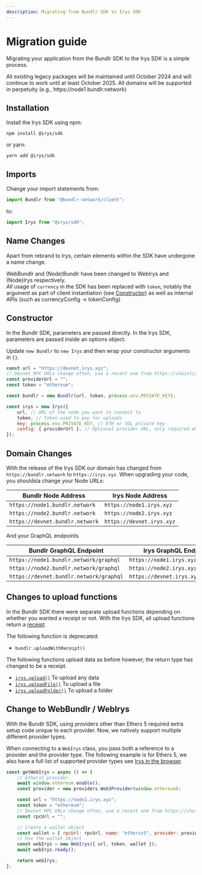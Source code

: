 ```yaml
---
description: Migrating from Bundlr SDK to Irys SDK
---
```



# Migration guide

Migrating your application from the Bundlr SDK to the Irys SDK is a simple process.

<Callout type="info" emoji="ℹ️">
	All existing legacy packages will be maintained until October 2024 and will continue to work until at least October
	2025. All domains will be supported in perpetuity (e.g., https://node1.bundlr.network)
</Callout>

## Installation

Install the Irys SDK using npm:

```console
npm install @irys/sdk
```

or yarn:

```console
yarn add @irys/sdk
```

## Imports

Change your import statements from:

```js
import Bundlr from "@bundlr-network/client";
```

to:

```js
import Irys from "@irys/sdk";
```

## Name Changes

Apart from rebrand to Irys, certain elements within the SDK have undergone a name change.

WebBundlr and (Node)Bundlr have been changed to WebIrys and (Node)Irys respectively. \
_All_ usage of `currency` in the SDK has been replaced with `token`, notably the argument as part of client instantiation (see [Constructor](migration-guide#constructor))
as well as internal APIs (such as currencyConfig -> tokenConfig)

## Constructor

In the Bundlr SDK, parameters are passed directly. In the Irys SDK, parameters are passed inside an options object.

Update `new Bundlr` to `new Irys` and then wrap your constructor arguments in `{}`.

```js
const url = "https://devnet.irys.xyz";
// Devnet RPC URLs change often, use a recent one from https://chainlist.org/
const providerUrl = "";
const token = "ethereum";

const bundlr = new Bundlr(url, token, process.env.PRIVATE_KEY);

const irys = new Irys({
	url, // URL of the node you want to connect to
	token, // Token used to pay for uploads
	key: process.env.PRIVATE_KEY, // ETH or SOL private key
	config: { providerUrl }, // Optional provider URL, only required when using Devnet
});
```

## Domain Changes

With the release of the Irys SDK our domain has changed from `https://bundlr.network` to `https://irys.xyz`. When upgrading your code, you shouldsla change your Node URLs:

| Bundlr Node Address             | Irys Node Address         |
| ------------------------------- | ------------------------- |
| `https://node1.bundlr.network`  | `https://node1.irys.xyz`  |
| `https://node2.bundlr.network`  | `https://node2.irys.xyz`  |
| `https://devnet.bundlr.network` | `https://devnet.irys.xyz` |

And your GraphQL endpoints

| Bundlr GraphQL Endpoint                 | Irys GraphQL Endpoint             |
| --------------------------------------- | --------------------------------- |
| `https://node1.bundlr.network/graphql`  | `https://node1.irys.xyz/graphql`  |
| `https://node2.bundlr.network/graphql`  | `https://node2.irys.xyz/graphql`  |
| `https://devnet.bundlr.network/graphql` | `https://devnet.irys.xyz/graphql` |

## Changes to upload functions

In the Bundlr SDK there were separate upload functions depending on whether you wanted a receipt or not. With the Irys SDK, all upload functions return a [receipt](/learn/receipts).

The following function is deprecated:

- `bundlr.uploadWithReceipt()`

The following functions upload data as before however, the return type has changed to be a receipt.

- [`irys.upload()`](./api/upload) To upload any data
- [`irys.uploadFile()`](./api/uploadFile) To upload a file
- [`irys.uploadFolder()`](./api/uploadFolder) To upload a folder

## Change to WebBundlr / WebIrys

With the Bundlr SDK, using providers other than Ethers 5 required extra setup code unique to each provider. Now, we natively support multiple different provider types.

When connecting to a `WebIrys` class, you pass both a reference to a provider and the provider type. The following example is for Ethers 5, we also have a full list of supported provider types see [Irys in the browser](/developer-docs/irys-sdk/irys-in-the-browser).

```js
const getWebIrys = async () => {
	// Ethers5 provider
	await window.ethereum.enable();
	const provider = new providers.Web3Provider(window.ethereum);

	const url = "https://node1.irys.xyz";
	const token = "ethereum";
	// Devnet RPC URLs change often, use a recent one from https://chainlist.org/
	const rpcUrl = "";

	// Create a wallet object
	const wallet = { rpcUrl: rpcUrl, name: "ethersv5", provider: provider };
	// Use the wallet object
	const webIrys = new WebIrys({ url, token, wallet });
	await webIrys.ready();

	return webIrys;
};
```
